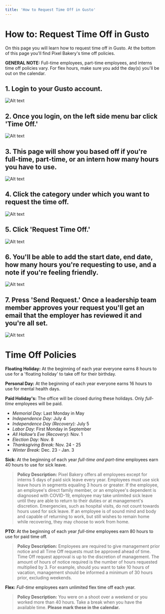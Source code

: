 ```yaml
---
title: 'How to Request Time Off in Gusto'
---
```


# How to: Request Time Off in Gusto

On this page you will learn how to request time off in Gusto. At the bottom of this page you'll find Pixel Bakery's time off policies.

**GENERAL NOTE:** Full-time employees, part-time employees, and interns time off policies vary. For flex hours, make sure you add the day(s) you'll be out on the calendar.

## 1. Login to your Gusto account.

![Alt text](/img/time-off-gusto-step-1.png 'title')

## 2. Once you login, on the left side menu bar click 'Time Off.' 

![Alt text](/img/time-off-gusto-step-2.png 'title')

## 3. This page will show you based off if you're full-time, part-time, or an intern how many hours you have to use.

![Alt text](/img/time-off-gusto-step-3.png 'title')

## 4. Click the category under which you want to request the time off.

![Alt text](/img/time-off-gusto-step-4.png 'title')

## 5. Click 'Request Time Off.'

![Alt text](/img/time-off-gusto-step-5.png 'title')

## 6. You'll be able to add the start date, end date, how many hours you're requesting to use, and a note if you're feeling friendly.

![Alt text](/img/time-off-gusto-step-7.png 'title')

## 7. Press 'Send Request.' Once a leadership team member approves your request you'll get an email that the employer has reviewed it and you're all set.

![Alt text](/img/time-off-gusto-step-8.png 'title')

# Time Off Policies 

**Floating Holiday:** At the beginning of each year everyone earns 8 hours to use for a 'floating holiday' to take off for their birthday.

**Personal Day:** At the beginning of each year everyone earns 16 hours to use for mental health days.

**Paid Holiday's:** The office will be closed during these holidays. Only *full-time* employees will be paid.

- *Memorial Day:* Last Monday in May
- *Independence Day:* July 4
- *Independence Day (Recovery):* July 5
- *Labor Day:* First Monday in September
- *All Hallow’s Eve (Recovery):* Nov. 1
- *Election Day:* Nov. 8
- *Thanksgiving Break:* Nov. 24 - 25
- *Winter Break:* Dec. 23 - Jan. 3

**Sick:** At the beginning of each year *full-time and part-time* employees earn 40 hours to use for sick leave.

> **Policy Description:** 
> Pixel Bakery offers all employees except for interns 5 days of paid sick leave every year. Employees must use sick leave hours in segments equaling 3 hours or greater. If the employee, an employee's direct family member, or an employee's dependent is diagnosed with COVID-19, employee may take unlimited sick leave until they are able to return to their duties or at management's discretion. Emergencies, such as hospital visits, do not count towards hours used for sick leave. If an employee is of sound mind and body and capable of returning to work, but still wishes to remain home while recovering, they may choose to work from home.

**PTO:** At the beginning of each year *full-time* employees earn 80 hours to use for paid time off.

> **Policy Description:**
> Employees are required to give management prior notice and all Time Off requests must be approved ahead of time. Time Off request approval is up to the discretion of management. The amount of hours of notice required is the number of hours requested multiplied by 3. For example, should you want to take 10 hours of vacation, management should be informed a minimum of 30 hours prior, excluding weekends.

**Flex:** *Full-time* employees earn unlimited flex time off each year.

> **Policy Description:**
> You were on a shoot over a weekend or you worked more than 40 hours. Take a break when you have the available time. **Please mark these in the calendar.**